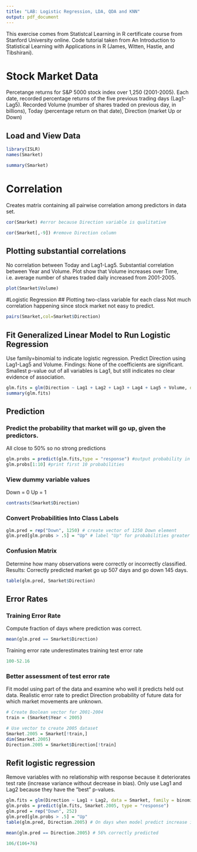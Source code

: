 ```yaml
---
title: "LAB: Logistic Regression, LDA, QDA and KNN"
output: pdf_document
---
```


This exercise comes from Statistcal Learning in R certificate course from Stanford University online. Code tutorial taken from An Introduction to Statistical Learning with Applications in R (James, Witten, Hastie, and Tibshirani).

# Stock Market Data
Percetange returns for S&P 5000 stock index over 1,250 (2001-2005). Each date, recorded percentage returns of the five previous trading days (Lag1-Lag5). Recorded Volume (number of shares traded on previous day, in billions), Today (percentage return on that date), Direction (market Up or Down)

## Load and View Data
```r

library(ISLR)
names(Smarket)

```

```r

summary(Smarket)

```

# Correlation 
Creates matrix containing all pairwise correlation among predictors in data set.
```r

cor(Smarket) #error because Direction variable is qualitative

```

```r

cor(Smarket[,-9]) #remove Direction column

```

## Plotting substantial correlations
No correlation between Today and Lag1-Lag5. Substantial correlation between Year and Volume. Plot show that Volume increases over Time, i.e. average number of shares traded daily increased from 2001-2005.
```r

plot(Smarket$Volume)

```


#Logistic Regression
## Plotting two-class variable for each class
Not much correlation happening since stock market not easy to predict.
```r

pairs(Smarket,col=Smarket$Direction)

```

## Fit Generalized Linear Model to Run Logistic Regression
Use family=binomial to indicate logistic regression. Predict Direction using Lag1-Lag5 and Volume.
Findings: None of the coefficients are significant. Smallest p-value out of all variables is Lag1, but still indicates no clear evidence of association.
```r

glm.fits = glm(Direction ~ Lag1 + Lag2 + Lag3 + Lag4 + Lag5 + Volume, data = Smarket, family = binomial)
summary(glm.fits)

```

## Prediction
### Predict the probability that market will go up, given the predictors.
All close to 50% so no strong predictions
```r

glm.probs = predict(glm.fits,type = "response") #output probability in P(Y = 1|X)
glm.probs[1:10] #print first 10 probabilities

```

### View dummy variable values
Down = 0
Up = 1
```r

contrasts(Smarket$Direction)

```

### Convert Probabilities Into Class Labels
```r

glm.pred = rep("Down", 1250) # create vector of 1250 Down element
glm.pred[glm.probs > .5] = "Up" # label "Up" for probabilities greater than 5 
```

### Confusion Matrix
Determine how many observations were correctly or incorrectly classified.
Results: Correctly predicted market go up 507 days and go down 145 days.
```r

table(glm.pred, Smarket$Direction)

```

## Error Rates
### Training Error Rate
Compute fraction of days where prediction was correct.
```r

mean(glm.pred == Smarket$Direction)
```

Training error rate underestimates training test error rate
```r

100-52.16

```

### Better assessment of test error rate
Fit model using part of the data and examine who well it predicts held out data. Realistic error rate to predict Direction probability of future data for which market movements are unknown.


```r

# Create Boolean vector for 2001-2004
train = (Smarket$Year < 2005)

# Use vector to create 2005 dataset
Smarket.2005 = Smarket[!train,]
dim(Smarket.2005)
Direction.2005 = Smarket$Direction[!train]
```


## Refit logistic regression
Remove variables with no relationship with response because it deteriorates test rate (increase variance without decrease in bias). Only use Lag1 and Lag2 because they have the "best" p-values.
```r

glm.fits = glm(Direction ~ Lag1 + Lag2, data = Smarket, family = binomial, subset = train)
glm.probs = predict(glm.fits, Smarket.2005, type = "response")
glm.pred = rep("Down", 252)
glm.pred[glm.probs > .5] = "Up"
table(glm.pred, Direction.2005) # On days when model predict increase in market, 58% accuracy

mean(glm.pred == Direction.2005) # 56% correctly predicted

106/(106+76)
```

```r

```

```r

```


```r

```






